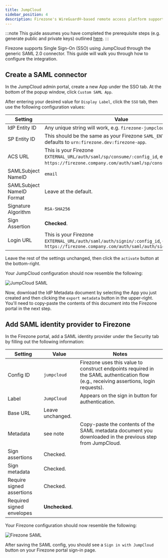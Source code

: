 ```yaml
---
title: JumpCloud
sidebar_position: 4
description: Firezone's WireGuard®-based remote access platform supports using JumpCloud as a single sign-on provider using a SAML 2.0 connector.
---
```


:::note
This guide assumes you have completed the prerequisite steps
(e.g. generate public and private keys) outlined [here](/authenticate/saml#prerequisites).
:::

Firezone supports Single Sign-On (SSO) using JumpCloud through the generic SAML 2.0 connector.
This guide will walk you through how to configure the integration.

## Create a SAML connector

In the JumpCloud admin portal, create a new App under
the SSO tab. At the bottom of the popup window, click `Custom SAML App`.

After entering your desired value for `Display Label`, click the `SSO` tab,
then use the following configuration values:

| Setting                   | Value                                                                                                                                     |
| ---                       | ---                                                                                                                                       |
| IdP Entity ID             | Any unique string will work, e.g. `firezone-jumpcloud`.                                                                                   |
| SP Entity ID              | This should be the same as your Firezone `SAML_ENTITY_ID`, defaults to `urn:firezone.dev:firezone-app`.                                   |
| ACS URL                   | This is your Firezone `EXTERNAL_URL/auth/saml/sp/consume/:config_id`, e.g. `https://firezone.company.com/auth/saml/sp/consume/jumpcloud`. |
| SAMLSubject NameID        | `email`                                                                                                                                   |
| SAMLSubject NameID Format | Leave at the default.                                                                                                                     |
| Signature Algorithm       | `RSA-SHA256`                                                                                                                              |
| Sign Assertion            | **Checked**.                                                                                                                              |
| Login URL                 | This is your Firezone `EXTERNAL_URL/auth/saml/auth/signin/:config_id`, e.g. `https://firezone.company.com/auth/saml/auth/signin/jumpcloud`|

Leave the rest of the settings unchanged, then click the `activate` button at the bottom-right.

Your JumpCloud configuration should now resemble the following:

![JumpCloud SAML](https://user-images.githubusercontent.com/52545545/202558446-128e7484-eda6-429f-b6c1-dbabbf5dc7e3.png)

Now, download the IdP Metadata document by selecting the App you just created
and then clicking the `export metadata` button in the upper-right. You'll need
to copy-paste the contents of this document into the Firezone portal in the next step.

## Add SAML identity provider to Firezone

In the Firezone portal, add a SAML identity provider under the Security tab
by filling out the following information:

| Setting                   | Value            | Notes                                                                                                                                  |
| ---                       | ---              | ---                                                                                                                                    |
| Config ID                 | `jumpcloud`      | Firezone uses this value to construct endpoints required in the SAML authentication flow (e.g., receiving assertions, login requests). |
| Label                     | `JumpCloud`      | Appears on the sign in button for authentication.                                                                                      |
| Base URL                  | Leave unchanged. |                                                                                                                                        |
| Metadata                  | see note         | Copy-paste the contents of the SAML metadata document you downloaded in the previous step from JumpCloud.                              |
| Sign assertions           | Checked.         |                                                                                                                                        |
| Sign metadata             | Checked.         |                                                                                                                                        |
| Require signed assertions | Checked.         |                                                                                                                                        |
| Required signed envelopes | **Unchecked.**   |                                                                                                                                        |

Your Firezone configuration should now resemble the following:

![Firezone SAML](https://user-images.githubusercontent.com/52545545/202557853-95246d0e-074c-4d31-ab89-26a3a3a7deda.png)

After saving the SAML config, you should see a `Sign in with JumpCloud` button
on your Firezone portal sign-in page.
